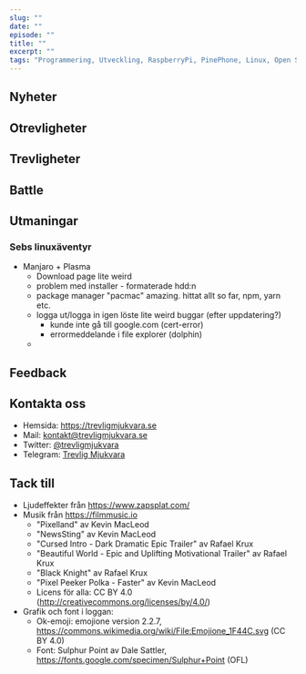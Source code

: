 ```yaml
---
slug: ""
date: ""
episode: ""
title: ""
excerpt: ""
tags: "Programmering, Utveckling, RaspberryPi, PinePhone, Linux, Open Source,"
---
```



<SEO title="" />
<div style="width: 100%;"></div>

## Nyheter

## Otrevligheter

## Trevligheter

## Battle

## Utmaningar

### Sebs linuxäventyr

- Manjaro + Plasma
  - Download page lite weird
  - problem med installer - formaterade hdd:n
  - package manager "pacmac" amazing. hittat allt so far, npm, yarn etc.
  - logga ut/logga in igen löste lite weird buggar (efter uppdatering?)
    - kunde inte gå till google.com (cert-error)
    - errormeddelande i file explorer (dolphin)
  - 

## Feedback

## Kontakta oss

- Hemsida: https://trevligmjukvara.se
- Mail: kontakt@trevligmjukvara.se
- Twitter: [@trevligmjukvara](https://twitter.com/trevligmjukvara)
- Telegram: [Trevlig Mjukvara](https://t.me/trevligmjukvara)

## Tack till

- Ljudeffekter från https://www.zapsplat.com/
- Musik från https://filmmusic.io
  - "Pixelland" av Kevin MacLeod
  - "NewsSting" av Kevin MacLeod
  - "Cursed Intro - Dark Dramatic Epic Trailer" av Rafael Krux
  - "Beautiful World - Epic and Uplifting Motivational Trailer" av Rafael Krux
  - "Black Knight" av Rafael Krux
  - "Pixel Peeker Polka - Faster" av Kevin MacLeod
  - Licens för alla: CC BY 4.0 (http://creativecommons.org/licenses/by/4.0/)
- Grafik och font i loggan:
  - Ok-emoji: emojione version 2.2.7, https://commons.wikimedia.org/wiki/File:Emojione_1F44C.svg (CC BY 4.0)
  - Font: Sulphur Point av Dale Sattler, https://fonts.google.com/specimen/Sulphur+Point (OFL)
